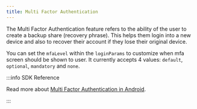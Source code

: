 ```yaml
---
title: Multi Factor Authentication
---
```


The Multi Factor Authentication feature refers to the ability of the user to create a backup share (recovery phrase). This helps them login into a new
device and also to recover their account if they lose their original device.

You can set the `mfaLevel` within the `loginParams` to customize when mfa screen should be shown to user. It currently accepts 4 values: `default`,
`optional`, `mandatory` and `none`.

:::info SDK Reference

Read more about [Multi Factor Authentication in Android](/sdk/android/mfa).

:::
